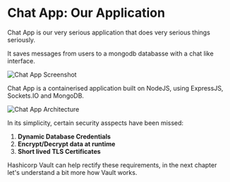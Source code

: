# Chat App: Our Application

Chat App is our very serious application that does very serious things seriously. 

It saves messages from users to a mongodb databasse with a chat like interface. 


![Chat App Screenshot](../assets/chatscreenshot.gif)

Chat App is a containerised application built on NodeJS, using ExpressJS, Sockets.IO and MongoDB. 

![Chat App Architecture](../assets/chatApp-arch.png)

In its simplicity, certain security asspects have been missed: 

1. **Dynamic Database Credentials**
2. **Encrypt/Decrypt data at runtime**
3. **Short lived TLS Certificates**

Hashicorp Vault can help rectify these requirements, in the next chapter let's understand a bit more how Vault works.



